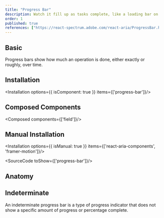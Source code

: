 ```yaml
---
title: "Progress Bar"
description: Watch it fill up as tasks complete, like a loading bar on a game console, offering visual progress updates.
order: 1
published: true
references: ["https://react-spectrum.adobe.com/react-aria/ProgressBar.html#props"]
---
```


## Basic

Progress bars show how much an operation is done, either exactly or roughly, over time.
<How toUse="statuses/progress-bar-demo" />

## Installation
<Installation options={{ isComponent: true }} items={['progress-bar']}/>

## Composed Components
<Composed components={['field']}/>

## Manual Installation
<Installation options={{ isManual: true }} items={['react-aria-components', 'framer-motion']}/>

<WarningFramer/>

<SourceCode toShow={['progress-bar']}/>

## Anatomy
<Anatomy show='progress-bar-anatomy'/>

## Indeterminate

An indeterminate progress bar is a type of progress indicator that does not show a specific amount of progress or percentage complete.
<How toUse="statuses/indeterminate-progress-bar-demo" />
